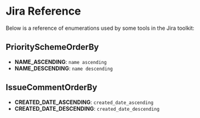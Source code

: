 # Jira Reference

Below is a reference of enumerations used by some tools in the Jira toolkit:

## PrioritySchemeOrderBy

- **NAME_ASCENDING**: `name ascending`
- **NAME_DESCENDING**: `name descending`

## IssueCommentOrderBy

- **CREATED_DATE_ASCENDING**: `created_date_ascending`
- **CREATED_DATE_DESCENDING**: `created_date_descending`


